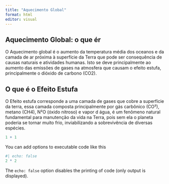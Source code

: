 ```yaml
---
title: "Aquecimento Global"
format: html
editor: visual
---
```


## Aquecimento Global: o que ér

O Aquecimento global é o aumento da temperatura média dos oceanos e da camada de ar próxima à superfície da Terra que pode ser consequência de causas naturais e atividades humanas. Isto se deve principalmente ao aumento das emissões de gases na atmosfera que causam o efeito estufa, principalmente o dióxido de carbono (CO2).


## O que é o Efeito Estufa

O Efeito estufa corresponde a uma camada de gases que cobre a superfície da terra, essa camada composta principalmente por gás carbônico (CO²), metano (CH4), N²O (óxido nitroso) e vapor d água, é um fenômeno natural fundamental para manutenção da vida na Terra, pois sem ela o planeta poderia se tornar muito frio, inviabilizando a sobrevivência de diversas espécies.

```r
1 + 1
```

You can add options to executable code like this

```r
#| echo: false
2 * 2
```

The `echo: false` option disables the printing of code (only output is displayed).
